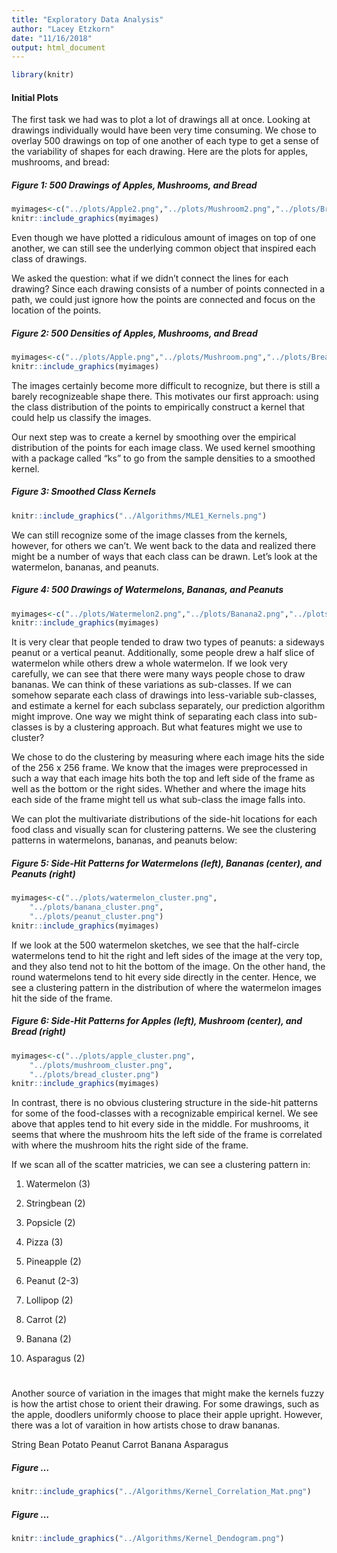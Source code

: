 ```yaml
---
title: "Exploratory Data Analysis"
author: "Lacey Etzkorn"
date: "11/16/2018"
output: html_document
---
```

```r
library(knitr)
```

#### Initial Plots

The first task we had was to plot a lot of drawings all at once. Looking at drawings individually would have been very time consuming. We chose to overlay 500 drawings on top of one another of each type to get a sense of the variability of shapes for each drawing. Here are the plots for apples, mushrooms, and bread:

##### Figure 1: 500 Drawings of Apples, Mushrooms, and Bread
```r
myimages<-c("../plots/Apple2.png","../plots/Mushroom2.png","../plots/Bread2.png")
knitr::include_graphics(myimages)
```
Even though we have plotted a ridiculous amount of images on top of one another, we can still see the underlying common object that inspired each class of drawings.

We asked the question: what if we didn't connect the lines for each drawing? Since each drawing consists of a number of points connected in a path, we could just ignore how the points are connected and focus on the location of the points.

##### Figure 2: 500 Densities of Apples, Mushrooms, and Bread
```r
myimages<-c("../plots/Apple.png","../plots/Mushroom.png","../plots/Bread.png")
knitr::include_graphics(myimages)
```

The images certainly become more difficult to recognize, but there is still a barely recognizeable shape there. This motivates our first approach: using the class distribution of the points to empirically construct a kernel that could help us classify the images.

Our next step was to create a kernel by smoothing over the empirical distribution of the points for each image class. We used kernel smoothing with a package called "ks" to go from the sample densities to a smoothed kernel.

##### Figure 3: Smoothed Class Kernels
```r
knitr::include_graphics("../Algorithms/MLE1_Kernels.png")
```

We can still recognize some of the image classes from the kernels, however, for others we can't. We went back to the data and realized there might be a number of ways that each class can be drawn. Let's look at the watermelon, bananas, and peanuts. 

##### Figure 4: 500 Drawings of Watermelons, Bananas, and Peanuts
```r
myimages<-c("../plots/Watermelon2.png","../plots/Banana2.png","../plots/Peanut2.png")
knitr::include_graphics(myimages)
```

It is very clear that people tended to draw two types of peanuts: a sideways peanut or a vertical peanut. Additionally, some people drew a half slice of watermelon while others drew a whole watermelon. If we look very carefully, we can see that there were many ways people chose to draw bananas. We can think of these variations as sub-classes. If we can somehow separate each class of drawings into less-variable sub-classes, and estimate a kernel for each subclass separately, our prediction algorithm might improve. One way we might think of separating each class into sub-classes is by a clustering approach. But what features might we use to cluster?

We chose to do the clustering by measuring where each image hits the side of the 256 x 256 frame. We know that the images were preprocessed in such a way that each image hits both the top and left side of the frame as well as the bottom or the right sides. Whether and where the image hits each side of the frame might tell us what sub-class the image falls into.

We can plot the multivariate distributions of the side-hit locations for each food class and visually scan for clustering patterns. We see the clustering patterns in watermelons, bananas, and peanuts below:

##### Figure 5: Side-Hit Patterns for Watermelons (left), Bananas (center), and Peanuts (right)
```r
myimages<-c("../plots/watermelon_cluster.png",
	"../plots/banana_cluster.png",
	"../plots/peanut_cluster.png")
knitr::include_graphics(myimages)
```

If we look at the 500 watermelon sketches, we see that the half-circle watermelons tend to hit the right and left sides of the image at the very top, and they also tend not to hit the bottom of the image. On the other hand, the round watermelons tend to hit every side directly in the center. Hence, we see a clustering pattern in the distribution of where the watermelon images hit the side of the frame. 

##### Figure 6: Side-Hit Patterns for Apples (left), Mushroom (center), and Bread (right)
```r
myimages<-c("../plots/apple_cluster.png",
	"../plots/mushroom_cluster.png",
	"../plots/bread_cluster.png")
knitr::include_graphics(myimages)
```

In contrast, there is no obvious clustering structure in the side-hit patterns for some of the food-classes with a recognizable empirical kernel. We see above that apples tend to hit every side in the middle. For mushrooms, it seems that where the mushroom hits the left side of the frame is correlated with where the mushroom hits the right side of the frame.

If we scan all of the scatter matricies, we can see a clustering pattern in:

1. Watermelon (3)

2. Stringbean (2)

3. Popsicle (2)

4. Pizza (3)

5. Pineapple (2)

6. Peanut (2-3)

7. Lollipop (2)

8. Carrot (2)

9. Banana (2)

10. Asparagus (2)







# 

Another source of variation in the images that might make the kernels fuzzy is how the artist chose to orient their drawing. For some drawings, such as the apple, doodlers uniformly choose to place their apple upright. However, there was a lot of varaition in how artists chose to draw bananas.

String Bean
Potato
Peanut
Carrot
Banana
Asparagus

##### Figure ... 
```r
knitr::include_graphics("../Algorithms/Kernel_Correlation_Mat.png")
```


##### Figure ... 
```r
knitr::include_graphics("../Algorithms/Kernel_Dendogram.png")
```
